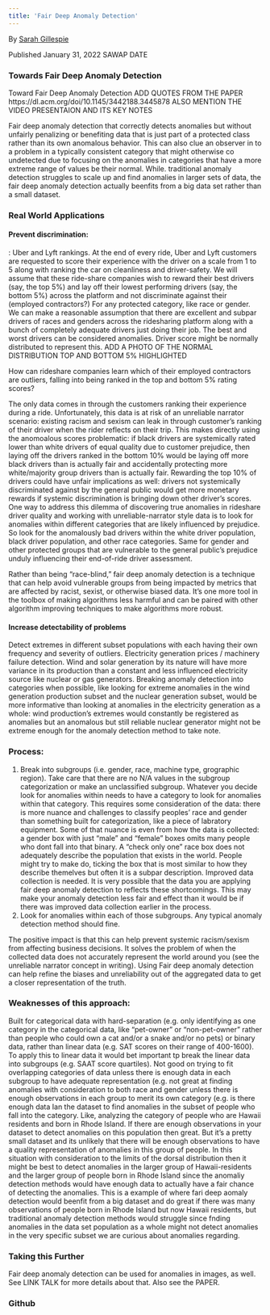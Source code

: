 ```yaml
---
title: 'Fair Deep Anomaly Detection'
---
```

By [Sarah Gillespie](https://www.linkedin.com/in/sarahg4567/)
 
Published January 31, 2022 SAWAP DATE


### Towards Fair Deep Anomaly Detection

Toward Fair Deep Anomaly Detection
ADD QUOTES FROM THE PAPER https://dl.acm.org/doi/10.1145/3442188.3445878
ALSO MENTION THE VIDEO PRESENTAION AND ITS KEY NOTES

Fair deep anomaly detection that correctly detects anomalies but without unfairly penalizing or benefiting data that is just part of a protected class rather than its own anomalous behavior. This can also clue an observer in to a problem in a typically consistent category that might otherwise co undetected due to focusing on the anomalies in categories that have a more extreme range of values be their normal. While. traditional anomaly detection struggles to scale up and find anomalies in larger sets of data, the fair deep anomaly detection actually beenfits from a big data set rather than a small dataset.


### Real World Applications
#### Prevent discrimination:
: Uber and Lyft rankings.
At the end of every ride, Uber and Lyft customers are requested to score their experience with the driver on a scale from 1 to 5 along with ranking the car on cleanliness and driver-safety. We will assume that these ride-share companies wish to reward their best drivers (say, the top 5%) and lay off their lowest performing drivers (say, the bottom 5%) across the platform and not discriminate against their (employed contractors?) For any protected category, like race or gender. We can make a reasonable assumption that there are excellent and subpar drivers of races and genders across the ridesharing platform along with a bunch of completely adequate drivers just doing their job. The best and worst drivers can be considered anomalies. Driver score might be normally distributed to represent this. ADD A PHOTO OF THE NORMAL DISTRIBUTION TOP AND BOTTOM 5% HIGHLIGHTED

How can rideshare companies learn which of their employed contractors are outliers, falling into being ranked in the top and bottom 5% rating scores? 

The only data comes in through the customers ranking their experience during a ride. Unfortunately, this data is at risk of an unreliable narrator scenario: existing racism and sexism can leak in through customer’s ranking of their driver when the rider reflects on their trip. This makes directly using the anomoalous scores problematic: if black drivers are systemically rated lower than white drivers of equal quality due to customer prejudice, then laying off the drivers ranked in the bottom 10% would be laying off more black drivers than is actually fair and accidentally protecting more white/majority group drivers than is actually fair. Rewarding the top 10% of drivers could have unfair implications as well: drivers not systemically discriminated against by the general public would get more monetary rewards if systemic discrimination is bringing down other driver’s scores.  One way to address this dilemma of discovering true anomalies in rideshare driver quality and working with unreliable-narrator style data is to look for anomalies within different categories that are likely influenced by prejudice. So look for the anomalously bad drivers within the white driver population, black driver population, and other race categories. Same for gender and other protected groups that are vulnerable to the general public’s prejudice unduly influencing their end-of-ride driver assessment.

Rather than being “race-blind,” fair deep anomaly detection is a technique that can help avoid vulnerable groups from being impacted by metrics that are affected by racist, sexist, or otherwise biased data. It's one more tool in the toolbox of making algorithms less harmful and can be paired with other algorithm improving techniques to make algorithms more robust.

#### Increase detectability of problems
Detect extremes in different subset populations with each having their own frequency and severity of outliers.
Electricity generation prices / machinery failure detection.
Wind and solar generation by its nature will have more variance in its production than a constant and less influenced electricity source like nuclear or gas generators. Breaking anomaly detection into categories when possible,  like looking for extreme anomalies in the wind generation production subset and the nuclear generation subset, would be more informative than looking at anomalies in the electricity generation as a whole: wind production’s extremes would constantly be registered as anomalies but an anomalous but still reliable nuclear generator might not be extreme enough for the anomaly detection method to take note.


### Process:
1. Break into subgroups (i.e. gender, race, machine type, grographic region). Take care that there are no N/A values in the subgroup categorization or make an unclassified subgroup. Whatever you decide look for anomalies within needs to have a category to look for anomalies within that category. This requires some consideration of the data: there is more nuance and challenges to classify peoples' race and gender than something built for categorization, like a piece of labratory equipment. Some of that nuance is even from how the data is collected: a gender box with just "male" and "female" boxes omits many people who dont fall into that binary. A "check only one" race box does not adequately describe the population that exists in the world. People might try to make do, ticking the box that is most similar to how they describe themelves but often it is a subpar description. Improved data collection is needed. It is very possible that the data you are applying fair deep anomaly detection to reflects these shortcomings. This may make your anomaly detection less fair and effect than it would be if there was improved data collection earlier in the process.
2. Look for anomalies within each of those subgroups. Any typical anomaly detection method should fine.


The positive impact is that this can help prevent systemic racism/sexism from affecting business decisions. It solves the problem of when the collected data does not accurately represent the world around you (see the unreliable narrator concept in writing). Using Fair deep anomaly detection can help refine the biases and unreliability out of the aggregated data to get a closer representation of the truth.

### Weaknesses of this approach:
Built for categorical data with hard-separation (e.g. only identifying as one category in the categorical data, like “pet-owner” or “non-pet-owner” rather than people who could own a cat and/or a snake and/or no pets) or binary data, rather than linear data (e.g. SAT scores on their range of 400-1600). To apply this to linear data it would bet important tp break the linear data into subgroups (e.g. SAAT score quartiles). Not good on trying to fit overlapping categories of data unless there is enough data in each subgroup to have adequate representation (e.g. not great at finding anomalies with consideration to both race and gender unless there is enough observations in each group to merit its own category (e.g. is there enough data Ian the dataset to find anomalies in the subset of people who fall into the category. Like, analyzing the category of people who are Hawaii residents and born in Rhode Island. If there are enough observations in your dataset to detect anomalies on this population then great. But it’s a pretty small dataset and its unlikely that there will be enough observations to have a quality representation of anomalies in this group of people. In this situation with consideration to the limits of the dorsal distribution then it might be best to detect anomalies in the larger group of Hawaii-residents and the larger group of people born in Rhode Island since the anomaliy detection methods would have enough data to actually have a fair chance of detecting the anomalies. This is a example of where fari deep aomaly detection would beenfit from a big dataset and do great if there was many observations of people born in Rhode Island but now Hawaii residents, but traditional anomaly detection methods would struggle since fnding anomalies in the data set population as a whole might not detect anomalies in the very specific subset we are curious about anomalies regarding.


### Taking this Further
Fair deep anomaly detection can be used for anomalies in images, as well. See LINK TALK for more details about that. Also see the PAPER.


### Github
